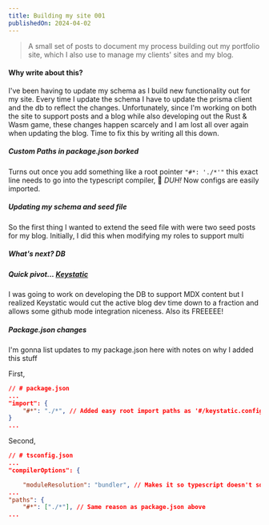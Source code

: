 ```yaml
---
title: Building my site 001
publishedOn: 2024-04-02
---
```


> A small set of posts to document my process building out my portfolio site, which I also use to manage my clients' sites and my blog.

#### Why write about this?
I've been having to update my schema as I build new functionality out for my site. Every time I update the schema I have to update the prisma client and the db to reflect the changes. Unfortunately, since I'm working on both the site to support posts and a blog while also developing out the Rust & Wasm game, these changes happen scarcely and I am lost all over again when updating the blog. Time to fix this by writing all this down.


##### Custom Paths in package.json borked
Turns out once you add something like a root pointer `"#*: './*'"` this exact line needs to go into the typescript compiler, 🙈 *DUH!* Now configs are easily imported.

##### Updating my schema and seed file
So the first thing I wanted to extend the seed file with were two seed posts for my blog. Initially, I did this when modifying my roles to support multi

##### What's next? DB

##### Quick pivot... [Keystatic](https://keystatic.com/)
I was going to work on developing the DB to support MDX content but I realized Keystatic would cut the active blog dev time down to a fraction and allows some github mode integration niceness. Also its FREEEEE!

##### Package.json changes
I'm gonna list updates to my package.json here with notes on why I added this stuff

First,

```json
// # package.json
...
"import": {
	"#*": "./*", // Added easy root import paths as '#/keystatic.config'
}
...
```

Second,
```json
// # tsconfig.json
...
"compilerOptions": {

	"moduleResolution": "bundler", // Makes it so typescript doesn't squiggly on node_module imports, not sure why some wouldn't error and others would, but this fixed it.
...
"paths": {
	"#*": ["./*"], // Same reason as package.json above
...
```
